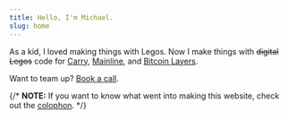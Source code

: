 ```yaml
---
title: Hello, I'm Michael.
slug: home
---
```


As a kid, I loved making things with Legos. Now I make things with ~~digital Legos~~ code for [Carry](https://carry.com), [Mainline](https://getmainline.io), and [Bitcoin Layers](https://bitcoinlayers.org).

Want to team up? [Book a call](https://cal.com/bolander72/chat).

{/* **NOTE:** If you want to know what went into making this website, check out the [colophon](/colophon). */}
